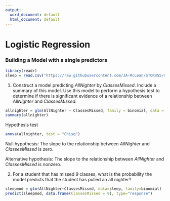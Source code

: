 ```yaml
---
output:
  word_document: default
  html_document: default
---
```

# Logistic Regression
### Building a Model with a single predictors

```r
library(readr)
sleep = read.csv("https://raw.githubusercontent.com/JA-McLean/STOR455/master/data/SleepStudy.csv")
```

1)    Construct a model predicting _AllNighter_ by _ClassesMissed_. Include a summary of this model. Use this model to perform a hypothesis test to determine if there is significant evidence of a relationship between _AllNighter_ and _ClassesMissed_. 
```r
allnighter = glm(AllNighter ~ ClassesMissed, family = binomial, data = sleep)
summary(allnighter)
```
Hypothesis test
```r
anova(allnighter, test = "Chisq")
```
Null hypothesis: The slope to the relationship between _AllNighter_ and _ClassesMissed_ is zero.

Alternative hypothesis: The slope to the relationship between _AllNighter_ and _ClassesMissed_ is nonzero.

2)    For a student that has missed 9 classes, what is the probability the model predicts that the student has pulled an all nighter?
```r
sleepmod = glm(AllNighter~ClassesMissed, data=sleep, family=binomial)
predict(sleepmod, data.frame(ClassesMissed = 9), type="response")
```














